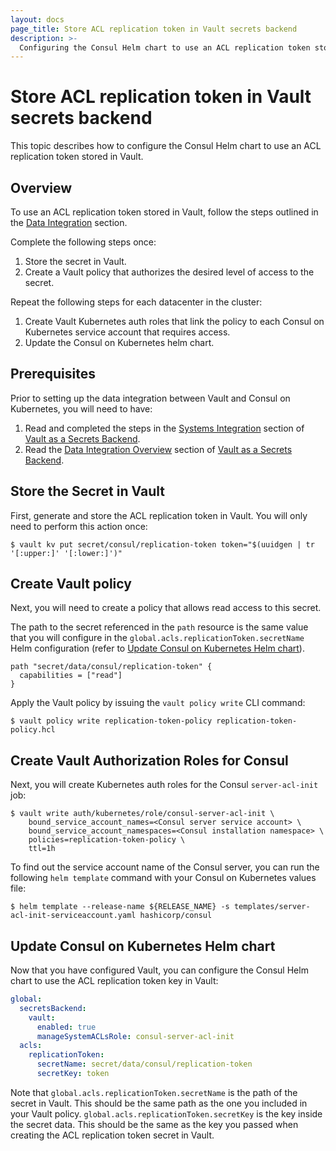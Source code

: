 ```yaml
---
layout: docs
page_title: Store ACL replication token in Vault secrets backend
description: >-
  Configuring the Consul Helm chart to use an ACL replication token stored in Vault.
---
```


# Store ACL replication token in Vault secrets backend

This topic describes how to configure the Consul Helm chart to use an ACL replication token stored in Vault.

## Overview

To use an ACL replication token stored in Vault, follow the steps outlined in the [Data Integration](/consul/docs/deploy/server/k8s/vault/data) section.

Complete the following steps once:
  1. Store the secret in Vault.
  1. Create a Vault policy that authorizes the desired level of access to the secret.

Repeat the following steps for each datacenter in the cluster:
  1. Create Vault Kubernetes auth roles that link the policy to each Consul on Kubernetes service account that requires access.
  1. Update the Consul on Kubernetes helm chart.

## Prerequisites

Prior to setting up the data integration between Vault and Consul on Kubernetes, you will need to have:
1. Read and completed the steps in the [Systems Integration](/consul/docs/deploy/server/k8s/vault/backend) section of [Vault as a Secrets Backend](/consul/docs/deploy/server/k8s/vault).
2. Read the [Data Integration Overview](/consul/docs/deploy/server/k8s/vault/data) section of [Vault as a Secrets Backend](/consul/docs/deploy/server/k8s/vault).

## Store the Secret in Vault

First, generate and store the ACL replication token in Vault. You will only need to perform this action once:

```shell-session
$ vault kv put secret/consul/replication-token token="$(uuidgen | tr '[:upper:]' '[:lower:]')"
```

## Create Vault policy

Next, you will need to create a policy that allows read access to this secret.

The path to the secret referenced in the `path` resource is the same value that you will configure in the  `global.acls.replicationToken.secretName` Helm configuration (refer to [Update Consul on Kubernetes Helm chart](#update-consul-on-kubernetes-helm-chart)).

<CodeBlockConfig filename="replication-token-policy.hcl">

```HCL
path "secret/data/consul/replication-token" {
  capabilities = ["read"]
}
```

</CodeBlockConfig>

Apply the Vault policy by issuing the `vault policy write` CLI command:

```shell-session
$ vault policy write replication-token-policy replication-token-policy.hcl
```

## Create Vault Authorization Roles for Consul

Next, you will create Kubernetes auth roles for the Consul `server-acl-init` job:

```shell-session
$ vault write auth/kubernetes/role/consul-server-acl-init \
    bound_service_account_names=<Consul server service account> \
    bound_service_account_namespaces=<Consul installation namespace> \
    policies=replication-token-policy \
    ttl=1h
```

To find out the service account name of the Consul server,
you can run the following `helm template` command with your Consul on Kubernetes values file:

```shell-session
$ helm template --release-name ${RELEASE_NAME} -s templates/server-acl-init-serviceaccount.yaml hashicorp/consul
```

## Update Consul on Kubernetes Helm chart

Now that you have configured Vault, you can configure the Consul Helm chart to
use the  ACL replication token key in Vault:

<CodeBlockConfig filename="values.yaml">

```yaml
global:
  secretsBackend:
    vault:
      enabled: true
      manageSystemACLsRole: consul-server-acl-init
  acls:
    replicationToken:
      secretName: secret/data/consul/replication-token
      secretKey: token
```

</CodeBlockConfig>

Note that `global.acls.replicationToken.secretName` is the path of the secret in Vault.
This should be the same path as the one you included in your Vault policy.
`global.acls.replicationToken.secretKey` is the key inside the secret data. This should be the same
as the key you passed when creating the  ACL replication token secret in Vault.
